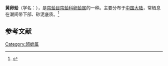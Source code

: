 {{Speciesbox
| name = 黄卵蛤
| image = 
| image_width = 
| genus = Pitar
| species = crocea
| authority = (Deshayes)
}}
'''黄卵蛤'''（学名：''{{lang|la|Pitar crocea}}''），是[[帘蛤目|帘蛤目]][[帘蛤科|帘蛤科]][[卵蛤属|卵蛤属]]的一种。主要分布于[[中国大陆|中国大陆]]，常栖息在潮间带下部、砂泥底质。<ref>{{cite web|url=http://shell.sinica.edu.tw/chinese/shellbase_detail.php?science_no=3857|title=国际贝库：黄卵蛤|publisher=台湾贝类资料库|accessdate=2009-08-11}}</ref>

== 参考文献 ==
{{reflist}}
{{Taxonbar|from=Q11177122}}

[[Category:卵蛤属|Category:卵蛤属]]